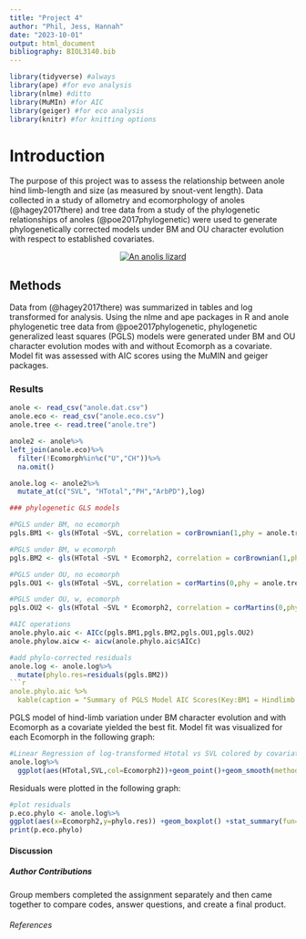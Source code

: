 ```yaml
---
title: "Project 4"
author: "Phil, Jess, Hannah"
date: "2023-10-01"
output: html_document
bibliography: BIOL3140.bib
---
```

```r
library(tidyverse) #always
library(ape) #for evo analysis
library(nlme) #ditto
library(MuMIn) #for AIC
library(geiger) #for eco analysis
library(knitr) #for knitting options
```
# Introduction

The purpose of this project was to assess the relationship between anole hind limb-length and size (as measured by snout-vent length). Data collected in a study of allometry and ecomorphology of anoles (@hagey2017there) and tree data from a study of the phylogenetic relationships of anoles (@poe2017phylogenetic) were used to generate phylogenetically corrected models under BM and OU character evolution with respect to established covariates.

<center>
[![An anolis lizard](https://encrypted-tbn3.gstatic.com/images?q=tbn:ANd9GcQ3X6IkVdXlYV9zBSiFRqKy1_NDl2m7xTtIrQ3ohygmMH1yczwW)](https://encrypted-tbn3.gstatic.com/images?q=tbn:ANd9GcQ3X6IkVdXlYV9zBSiFRqKy1_NDl2m7xTtIrQ3ohygmMH1yczwW)
</center>

## Methods

Data from (@hagey2017there) was summarized in tables and log transformed for analysis. Using the nlme and ape packages in R and anole phylogenetic tree data from @poe2017phylogenetic, phylogenetic generalized least squares (PGLS) models were generated under BM and OU character evolution modes with and without Ecomorph as a covariate. Model fit was assessed with AIC scores using the MuMIN and geiger packages. 

### Results 

```r
anole <- read_csv("anole.dat.csv")
anole.eco <- read_csv("anole.eco.csv")
anole.tree <- read.tree("anole.tre")
```
```r
anole2 <- anole%>%
left_join(anole.eco)%>%
  filter(!Ecomorph%in%c("U","CH"))%>%
  na.omit()

anole.log <- anole2%>%
  mutate_at(c("SVL", "HTotal","PH","ArbPD"),log)
```
```r
### phylogenetic GLS models

#PGLS under BM, no ecomorph
pgls.BM1 <- gls(HTotal ~SVL, correlation = corBrownian(1,phy = anole.tree,form=~Species),data = anole.log, method = "ML")

#PGLS under BM, w ecomorph
pgls.BM2 <- gls(HTotal ~SVL * Ecomorph2, correlation = corBrownian(1,phy = anole.tree,form=~Species),data = anole.log, method = "ML")

#PGLS under OU, no ecomorph
pgls.OU1 <- gls(HTotal ~SVL, correlation = corMartins(0,phy = anole.tree,form=~Species),data = anole.log, method = "ML")

#PGLS under OU, w, ecomorph
pgls.OU2 <- gls(HTotal ~SVL * Ecomorph2, correlation = corMartins(0,phy = anole.tree,form=~Species),data = anole.log, method = "ML")
```
```r
#AIC operations
anole.phylo.aic <- AICc(pgls.BM1,pgls.BM2,pgls.OU1,pgls.OU2)
anole.phylow.aicw <- aicw(anole.phylo.aic$AICc)
```
```r
#add phylo-corrected residuals
anole.log <- anole.log%>%
  mutate(phylo.res=residuals(pgls.BM2))
```r
anole.phylo.aic %>% 
  kable(caption = "Summary of PGLS Model AIC Scores(Key:BM1 = Hindlimb Length~Snout Vent Length no covariate, BM2 = Hindlimb Length~Snout Vent Length + Ecomorph covariate, OU1 = Hindlimb Length~Snout Vent Length no covariate, OU2 = Hindlimb Length~Snout Vent Length + Ecomorph covariate)")
```
PGLS model of hind-limb variation under BM character evolution and with Ecomorph as a covariate yielded the best fit. Model fit was visualized for each Ecomorph in the following graph: 
```r
#Linear Regression of log-transformed Htotal vs SVL colored by covariateEcomorph
anole.log%>%
  ggplot(aes(HTotal,SVL,col=Ecomorph2))+geom_point()+geom_smooth(method="lm")
```









Residuals were plotted in the following graph:
```r
#plot residuals
p.eco.phylo <- anole.log%>%
ggplot(aes(x=Ecomorph2,y=phylo.res)) +geom_boxplot() +stat_summary(fun=mean, geom="point", size=3)
print(p.eco.phylo)
```


#### Discussion 


##### Author Contributions 

Group members completed the assignment separately and then came together to compare codes, answer questions, and create a final product. 

###### References 
















